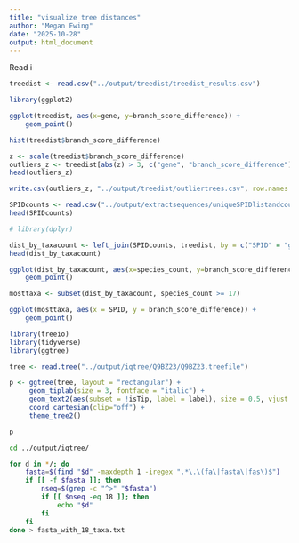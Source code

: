 ```yaml
---
title: "visualize tree distances"
author: "Megan Ewing"
date: "2025-10-28"
output: html_document
---
```


Read i

```r
treedist <- read.csv("../output/treedist/treedist_results.csv")

```

```r
library(ggplot2)

ggplot(treedist, aes(x=gene, y=branch_score_difference)) + 
    geom_point() 

```

```r

hist(treedist$branch_score_difference)

```

```r
z <- scale(treedist$branch_score_difference)
outliers_z <- treedist[abs(z) > 3, c("gene", "branch_score_difference")]
head(outliers_z)

write.csv(outliers_z, "../output/treedist/outliertrees.csv", row.names = F)
```

```r
SPIDcounts <- read.csv("../output/extractsequences/uniqueSPIDlistandcounts.csv", row.names = 1)
head(SPIDcounts)
```

```r
# library(dplyr)

dist_by_taxacount <- left_join(SPIDcounts, treedist, by = c("SPID" = "gene" ))
head(dist_by_taxacount)
```

```r

ggplot(dist_by_taxacount, aes(x=species_count, y=branch_score_difference)) + 
    geom_point() 
```

```r
mosttaxa <- subset(dist_by_taxacount, species_count >= 17)

ggplot(mosttaxa, aes(x = SPID, y = branch_score_difference)) +
    geom_point()

```

```r
library(treeio)
library(tidyverse)
library(ggtree)
```

```r
tree <- read.tree("../output/iqtree/Q9BZ23/Q9BZ23.treefile")

p <- ggtree(tree, layout = "rectangular") +
     geom_tiplab(size = 3, fontface = "italic") +
     geom_text2(aes(subset = !isTip, label = label), size = 0.5, vjust = -0.3) +
     coord_cartesian(clip="off") +
     theme_tree2()

p
```

```bash
cd ../output/iqtree/

for d in */; do
    fasta=$(find "$d" -maxdepth 1 -iregex ".*\.\(fa\|fasta\|fas\)$")
    if [[ -f $fasta ]]; then
        nseq=$(grep -c "^>" "$fasta")
        if [[ $nseq -eq 18 ]]; then
            echo "$d"
        fi
    fi
done > fasta_with_18_taxa.txt

```
